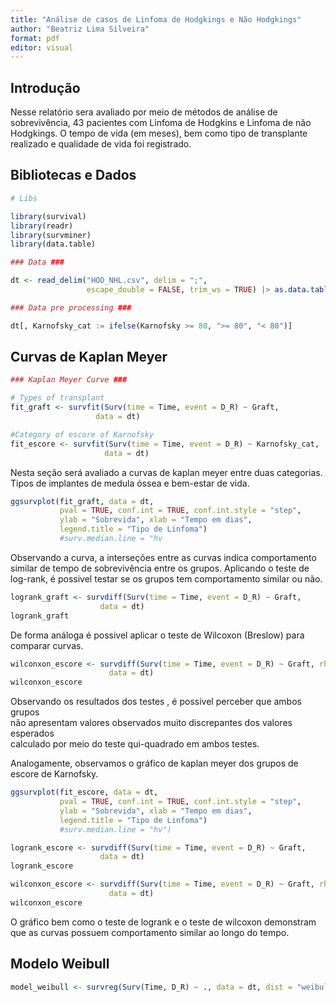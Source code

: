 ---
title: "Análise de casos de Linfoma de Hodgkings e Não Hodgkings"
author: "Beatriz Lima Silveira"
format: pdf
editor: visual
---

## Introdução

Nesse relatório sera avaliado por meio de métodos de análise de sobrevivência, 43 pacientes com Linfoma de Hodgkins e Linfoma de não Hodgkings. O tempo de vida (em meses), bem como tipo de transplante realizado e qualidade de vida foi registrado.

## Bibliotecas e Dados

```{r, libs and data, warning=FALSE}

# Libs

library(survival)
library(readr)
library(survminer)
library(data.table)

### Data ###

dt <- read_delim("HOD_NHL.csv", delim = ";",
                 escape_double = FALSE, trim_ws = TRUE) |> as.data.table()

### Data pre processing ###

dt[, Karnofsky_cat := ifelse(Karnofsky >= 80, ">= 80", "< 80")]

```

## Curvas de Kaplan Meyer

```{r curve, warning=FALSE, echo=T}
### Kaplan Meyer Curve ###

# Types of transplant
fit_graft <- survfit(Surv(time = Time, event = D_R) ~ Graft,
                   data = dt)

#Category of escore of Karnofsky
fit_escore <- survfit(Surv(time = Time, event = D_R) ~ Karnofsky_cat,
                     data = dt)
```

Nesta seção será avaliado a curvas de kaplan meyer entre duas categorias. Tipos de implantes de medula óssea e bem-estar de vida.

```{r graph graft, warning=F, echo=T}

ggsurvplot(fit_graft, data = dt,
           pval = TRUE, conf.int = TRUE, conf.int.style = "step",
           ylab = "Sobrevida", xlab = "Tempo em dias",
           legend.title = "Tipo de Linfoma")
           #surv.median.line = "hv

```

Observando a curva, a interseções entre as curvas indica comportamento similar de tempo de sobrevivência entre os grupos. Aplicando o teste de log-rank, é possivel testar se os grupos tem comportamento similar ou não.

```{r logran graft, warning=F, echo=T}

logrank_graft <- survdiff(Surv(time = Time, event = D_R) ~ Graft,
                    data = dt)
logrank_graft
```

De forma análoga é possivel aplicar o teste de Wilcoxon (Breslow) para comparar curvas.

```{r wilcoxon graft, warning=F, echo=T}
wilconxon_escore <- survdiff(Surv(time = Time, event = D_R) ~ Graft, rho = 1,
                      data = dt)
wilconxon_escore
```

Observando os resultados dos testes , é possivel perceber que ambos grupos\
não apresentam valores observados muito discrepantes dos valores esperados\
calculado por meio do teste qui-quadrado em ambos testes.

Analogamente, observamos o gráfico de kaplan meyer dos grupos de escore de Karnofsky.

```{r graph escore, warning=F, echo=T}
ggsurvplot(fit_escore, data = dt,
           pval = TRUE, conf.int = TRUE, conf.int.style = "step",
           ylab = "Sobrevida", xlab = "Tempo em dias",
           legend.title = "Tipo de Linfoma")
           #surv.median.line = "hv")

logrank_escore <- survdiff(Surv(time = Time, event = D_R) ~ Graft,
                    data = dt)
logrank_escore

wilconxon_escore <- survdiff(Surv(time = Time, event = D_R) ~ Graft, rho = 1,
                      data = dt)
wilconxon_escore

```

O gráfico bem como o teste de logrank e o teste de wilcoxon demonstram que as curvas possuem comportamento similar ao longo do tempo.

## Modelo Weibull

```{r}
model_weibull <- survreg(Surv(Time, D_R) ~ ., data = dt, dist = "weibull")

```
